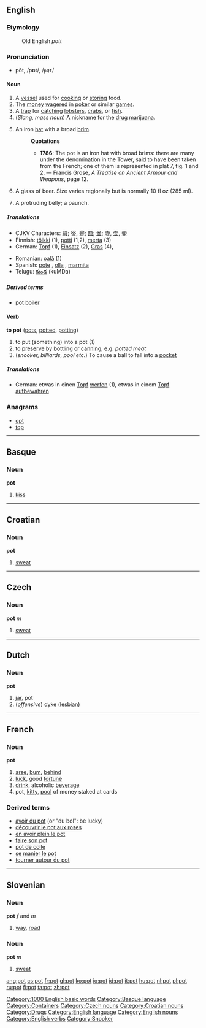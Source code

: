 ==English==

===Etymology===
:Old English ''pott''

===Pronunciation===
*pŏt, /pɒt/, /<tt>pQt</tt>/

====Noun====
{{en-noun-reg}}

# A [[vessel]] used for [[cook]]ing or [[store|storing]] food.
# The [[money]] [[wager]]ed in [[poker]] or similar [[game]]s.
# A [[trap]] for [[catch]]ing [[lobster]]s, [[crab]]s, or [[fish]].
# (''Slang, mass noun'') A nickname for the [[drug]] [[marijuana]].
# {{archaic}} An iron [[hat]] with a broad [[brim]].
#:'''Quotations'''
#:*'''1786''':  The pot is an iron hat with broad brims: there are many under the denomination in the Tower, said to have been taken from the French; one of them is represented in plat 7, fig. 1 and 2. &mdash; Francis Grose, ''A Treatise on Ancient Armour and Weapons'', page 12.
# {{AU}} A glass of beer. Size varies regionally but is normally 10 fl oz (285 ml).
# {{slang}} A protruding belly; a paunch.

=====Translations=====
{{top}}
*CJKV Characters: [[鬷]]; [[釡]], [[釜]]; [[盬]]; [[盎]]; [[壺]], [[壶]], [[壷]]
*Finnish: [[tölkki]] (1), [[potti]] (1,2), [[merta]] (3)
*German: [[Topf]] (1), [[Einsatz]] (2), [[Gras]] (4), 
{{mid}}
*Romanian: [[oală]] {{f}} (1)
*Spanish: [[pote]] {{m}}, [[olla]] {{f}}, [[marmita]] {{f}}
*Telugu: [[కుండ]] (kuMDa) 
{{bottom}}

=====Derived terms=====
*[[pot boiler]]

====Verb====
'''to pot''' ([[pots]], [[potted]], [[potting]])

# to put (something) into a pot (1)
# to [[preserve]] by [[bottle|bottling]] or [[can]]ning, e.g. ''potted meat''
# (''snooker, billiards, pool etc.'') To cause a ball to fall into a [[pocket]]

=====Translations=====
*German: etwas in einen [[Topf]] [[werfen]] (1), etwas in einem [[Topf]] [[aufbewahren]]

===Anagrams===
*[[opt]]
*[[top]]

----

==Basque==
===Noun===
'''pot'''

# [[kiss]]

----

==Croatian==
===Noun===
'''pot''' {{m}}

#[[sweat]]

----

==Czech==
===Noun===
'''pot''' ''m''

#[[sweat]]

----

==Dutch==
===Noun===
'''pot''' {{m}}

# [[jar]], pot
# (''offensive'') [[dyke]] ([[lesbian]])

----

==French==
===Noun===
'''pot''' {{m}}

# [[arse]], [[bum]], [[behind]]
# [[luck]], good [[fortune]]
# [[drink]], alcoholic [[beverage]]
# pot, [[kitty]], [[pool]] of money staked at cards

===Derived terms===
*[[avoir du pot]] (or "du bol": be lucky)
*[[découvrir le pot aux roses]]
*[[en avoir plein le pot]]
*[[faire son pot]]
*[[pot de colle]]
*[[se manier le pot]]
*[[tourner autour du pot]]

----

==Slovenian==
===Noun===
'''pot''' ''f'' and ''m''

# [[way]], [[road]]

===Noun===
'''pot''' ''m''

# [[sweat]]

[[Category:1000 English basic words]]
[[Category:Basque language]]
[[Category:Containers]]
[[Category:Czech nouns]]
[[Category:Croatian nouns]]
[[Category:Drugs]]
[[Category:English language]]
[[Category:English nouns]]
[[Category:English verbs]]
[[Category:Snooker]]

[[ang:pot]]
[[cs:pot]]
[[fr:pot]]
[[gl:pot]]
[[ko:pot]]
[[io:pot]]
[[id:pot]]
[[it:pot]]
[[hu:pot]]
[[nl:pot]]
[[pl:pot]]
[[ru:pot]]
[[fi:pot]]
[[ta:pot]]
[[zh:pot]]